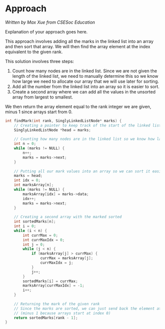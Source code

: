 # Approach

_Written by Max Xue from CSESoc Education_

Explanation of your approach goes here.   

This approach involves adding all the marks in the linked list into an array and then sort that array. We will then find the array element at the index equivalent to the given rank.   

This solution involves three steps:
1. Count how many nodes are in the linked list. Since we are not given the length of the linked list, we need to manually determine this so we know how large we need to allocate our array that we will use later for sorting.   
2. Add all the number from the linked list into an array so it is easier to sort.   
3. Create a second array where we can add all the values in the unsorted array from largest to smallest.   

We then return the array element equal to the rank integer we are given, minus 1 since arrays start from 0.   

```c
int findMark(int rank, SinglyLinkedListNode* marks) {
    // Creating a pointer to keep track of the start of the linked list
    SinglyLinkedListNode *head = marks;
    
    // Counting how many nodes are in the linked list so we know how large to make our array
    int n = 0;
    while (marks != NULL) {
        n++;
        marks = marks->next;
    }
    
    // Putting all our mark values into an array so we can sort it easier later
    marks = head;
    int idx = 0;
    int marksArray[n];
    while (marks != NULL) {
        marksArray[idx] = marks->data;
        idx++;
        marks = marks->next;
    }
    
    // Creating a second array with the marked sorted
    int sortedMarks[n];
    int i = 0;
    while (i < n) {
        int currMax = 0;
        int currMaxIdx = 0;
        int j = 0;
        while (j < n) {
            if (marksArray[j] > currMax) {
                currMax = marksArray[j];
                currMaxIdx = j;
            }
            j++;
        }
        sortedMarks[i] = currMax;
        marksArray[currMaxIdx] = -1;
        i++;
    }
    
    // Returning the mark of the given rank
    // Since the marks are sorted, we can just send back the element at the index of the rank 
    // (minus 1 because arrays start at index 0)
    return sortedMarks[rank - 1];
}
```
